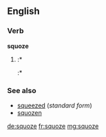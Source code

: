 ==English==

===Verb===
'''squoze'''

# {{context|nonstandard|humorous|lang=en}} {{en-past of|squeeze}}
#:* {{quote-web
 |year=1995
 |year_published=
 |edition=2, reprint, revised
 |editor=
 |author=
 |quotee=President Ronald Reagan, 1985
 |title=Merriam-Webster's Dictionary of English Usage
 |chapter=
 |url=http://books.google.com/books?id=2yJusP0vrdgC&pg=PA16&dq=accidently&hl=es-419&sa=X&ei=3AeaT4P7M8qFgwfykp2mDw&ved=0CEoQ6AEwBA#v=onepage&q=accidently&f=false
 |genre=
 |publisher=Merriam-Webster
 |isbn=9780877791324
 |page=16
 |passage=Ronald Reagan …: <blockquote>I picked at it and '''squoze''' it and so forth … </blockquote> '''Squoze''' is apparently the most common of a number of dialectal variants of the past tense of ''squeeze''. It is attested in both British and American dialect: The OED Supplement shows it in American English since 1844.
}}
#:* {{quote-web
|date=2009-03-09
|year=
|first=
|last=
|author=John DeNardo
|authorlink=
|title=SF Signal Welcomes Pete Tzinski
|site=SF Signal
|url=http://www.sfsignal.com/archives/2009/03/sf_signal_welcomes_pete_tzinski/
|archiveorg=
|accessdate=2012-09-18
|passage=Just when you think we '''squoze''' (yes, that’s a word) the blogosphere dry,
}}

===See also===
* [[squeezed]] (''standard form'')
* [[squozen]]

[[de:squoze]]
[[fr:squoze]]
[[mg:squoze]]